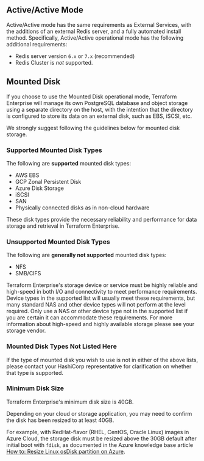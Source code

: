 
## Active/Active Mode

Active/Active mode has the same requirements as External Services, with the additions of an external Redis server, and a fully automated install method. Specifically, Active/Active operational mode has the following additional requirements:

- Redis server version `6.x` or `7.x` (recommended)
- Redis Cluster is _not_ supported.

## Mounted Disk

If you choose to use the Mounted Disk operational mode, Terraform Enterprise will manage its own PostgreSQL database and object storage using a separate directory on the host, with the intention that the directory is configured to store its data on an external disk, such as EBS, iSCSI, etc.

We strongly suggest following the guidelines below for mounted disk storage.

### Supported Mounted Disk Types

The following are **supported** mounted disk types:

- AWS EBS
- GCP Zonal Persistent Disk
- Azure Disk Storage
- iSCSI
- SAN
- Physically connected disks as in non-cloud hardware

These disk types provide the necessary reliability and performance for data storage and retrieval in Terraform Enterprise.

### Unsupported Mounted Disk Types

The following are **generally not supported** mounted disk types:

- NFS
- SMB/CIFS

Terraform Enterprise's storage device or service must be highly reliable and high-speed in both I/O and connectivity to meet performance requirements. Device types in the supported list will usually meet these requirements, but many standard NAS and other device types will not perform at the level required. Only use a NAS or other device type not in the supported list if you are certain it can accommodate these requirements.
For more information about high-speed and highly available storage please see your storage vendor.

### Mounted Disk Types Not Listed Here

If the type of mounted disk you wish to use is not in either of the above lists, please contact your HashiCorp representative for clarification on whether that type is supported.

### Minimum Disk Size

Terraform Enterprise's minimum disk size is 40GB.

Depending on your cloud or storage application, you may need to confirm the disk has been resized to at least 40GB.

For example, with RedHat-flavor (RHEL, CentOS, Oracle Linux) images in Azure Cloud, the storage disk must be resized above the 30GB default after initial boot with `fdisk`, as documented in the Azure knowledge base article [How to: Resize Linux osDisk partition on Azure](https://blogs.msdn.microsoft.com/linuxonazure/2017/04/03/how-to-resize-linux-osdisk-partition-on-azure/).
